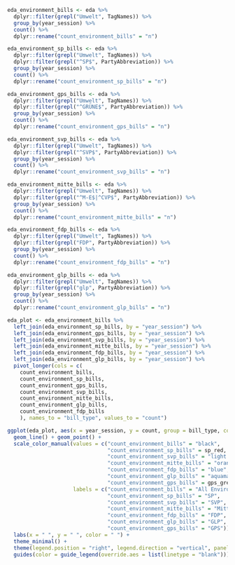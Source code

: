 
```r

eda_environment_bills <- eda %>% 
  dplyr::filter(grepl("Umwelt", TagNames)) %>% 
  group_by(year_session) %>% 
  count() %>% 
  dplyr::rename("count_environment_bills" = "n")

eda_environment_sp_bills <- eda %>% 
  dplyr::filter(grepl("Umwelt", TagNames)) %>% 
  dplyr::filter(grepl("^SP$", PartyAbbreviation)) %>% 
  group_by(year_session) %>% 
  count() %>% 
  dplyr::rename("count_environment_sp_bills" = "n")

eda_environment_gps_bills <- eda %>% 
  dplyr::filter(grepl("Umwelt", TagNames)) %>% 
  dplyr::filter(grepl("^GRÜNE$", PartyAbbreviation)) %>% 
  group_by(year_session) %>% 
  count() %>% 
  dplyr::rename("count_environment_gps_bills" = "n")

eda_environment_svp_bills <- eda %>% 
  dplyr::filter(grepl("Umwelt", TagNames)) %>% 
  dplyr::filter(grepl("^SVP$", PartyAbbreviation)) %>% 
  group_by(year_session) %>% 
  count() %>% 
  dplyr::rename("count_environment_svp_bills" = "n")

eda_environment_mitte_bills <- eda %>% 
  dplyr::filter(grepl("Umwelt", TagNames)) %>% 
  dplyr::filter(grepl("^M-E$|^CVP$", PartyAbbreviation)) %>% 
  group_by(year_session) %>% 
  count() %>% 
  dplyr::rename("count_environment_mitte_bills" = "n")

eda_environment_fdp_bills <- eda %>% 
  dplyr::filter(grepl("Umwelt", TagNames)) %>% 
  dplyr::filter(grepl("FDP", PartyAbbreviation)) %>% 
  group_by(year_session) %>% 
  count() %>% 
  dplyr::rename("count_environment_fdp_bills" = "n")

eda_environment_glp_bills <- eda %>% 
  dplyr::filter(grepl("Umwelt", TagNames)) %>% 
  dplyr::filter(grepl("glp", PartyAbbreviation)) %>% 
  group_by(year_session) %>% 
  count() %>% 
  dplyr::rename("count_environment_glp_bills" = "n")

eda_plot <- eda_environment_bills %>% 
  left_join(eda_environment_sp_bills, by = "year_session") %>% 
  left_join(eda_environment_gps_bills, by = "year_session") %>% 
  left_join(eda_environment_svp_bills, by = "year_session") %>% 
  left_join(eda_environment_mitte_bills, by = "year_session") %>% 
  left_join(eda_environment_fdp_bills, by = "year_session") %>% 
  left_join(eda_environment_glp_bills, by = "year_session") %>% 
  pivot_longer(cols = c(
    count_environment_bills,
    count_environment_sp_bills,
    count_environment_gps_bills,
    count_environment_svp_bills,
    count_environment_mitte_bills,
    count_environment_glp_bills,
    count_environment_fdp_bills
    ), names_to = "bill_type", values_to = "count")

ggplot(eda_plot, aes(x = year_session, y = count, group = bill_type, color = as.factor(bill_type))) +
  geom_line() + geom_point() + 
  scale_color_manual(values = c("count_environment_bills" = "black",
                                "count_environment_sp_bills" = sp_red,
                                "count_environment_svp_bills" = "light green",
                                "count_environment_mitte_bills" = "orange",
                                "count_environment_fdp_bills" = "blue",
                                "count_environment_glp_bills" = "aquamarine4",
                                "count_environment_gps_bills" = gps_green), 
                     labels = c("count_environment_bills" = "All Environmental Bills",
                                "count_environment_sp_bills" = "SP",
                                "count_environment_svp_bills" = "SVP",
                                "count_environment_mitte_bills" = "Mitte",
                                "count_environment_fdp_bills" = "FDP",
                                "count_environment_glp_bills" = "GLP",
                                "count_environment_gps_bills" = "GPS")) +
  labs(x = " ", y = " ", color = " ") +
  theme_minimal() +
  theme(legend.position = "right", legend.direction = "vertical", panel.grid.minor = element_blank()) +
  guides(color = guide_legend(override.aes = list(linetype = "blank")))

```
